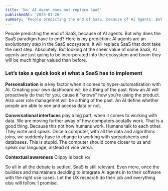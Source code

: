 ```yaml
---
title: 'No. AI Agent does not replace SaaS'
publishedAt: '2025-01-26'
summary: 'People predicting the end of SaaS, because of AI Agents. But why does the SaaS paradig have to end? Here is my prediction:'
---
```




People predicting the end of SaaS, because of AI agents. But why does the SaaS paradigm have to end? Here is my prediction:
AI agents are an evolutionary step in the SaaS ecosystem. It will replace SaaS that dont take the next step. Absolutely. But looking at the sheer value of some SaaS, AI agents are just going to be incorperated into the ecosystem and boom they will be much higher valued than before.

### Let’s take a quick look at what a SaaS has to implement

**Personalization** is a key factor when it comes to hyper-automatisation with AI. Creating your own dashboard will be a thing of the past. Now an AI will proactively do that for you, cause it “knows” how you’re using the product. Also user role managemet will be a thing of the past. An AI define whether people are able to see and access data or not.

**Conversational interfaces** play a big part, when it comes to working with data. We are moving further away of how computers acutally work. That is a good thing. Because this not how humans work. Humans talk to each other. They write and speak. Once a computer, with all the data and algorithms joins, we suddenly have to change to working with spreadsheets and databases. This is stupid. The computer should come closer to us and speak our language, instead of vice versa.

**Contextual awareness** Clippy is back \o/

So all in all the debate is settled. SaaS is still relevant. Even more, once the builders and maintainers deciding to integrate AI agents in to their software with the right use cases. Let the UX research do their job and everything else will follow. I promise.
